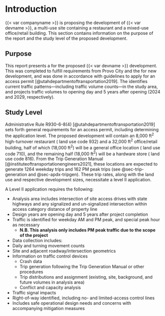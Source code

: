 # Introduction

{{< var companyname >}} is proposing the development of {{< var devname >}}, a multi-use site containing a restaurant and a mixed-use office/retail building. This section contains information on the purpose of the report and the study level of the proposed development.

## Purpose

This report presents a \acr{TIA} for the proposed {{< var devname >}} development. This \acr{TIA} was completed to fulfill requirements from Provo City and the \acr{UDOT} for new development, and was done in accordance with \acr{UDOT} guidelines to apply for an access permit [@utahdepartmentoftransportation2019]. The \acr{TIA} identifies current traffic patterns---including traffic volume counts---in the study area, and projects traffic volumes to opening day and 5 years after opening (2024 and 2029, respectively).

## Study Level {#sec-study-level}

\acr{UDOT} Administrative Rule R930-6-8(4) [@utahdepartmentoftransportation2019] sets forth general requirements for an access permit, including determining the application level. The proposed development will contain an 8,000 ft^2^ high-turnover restaurant (\acr{ITE} land use code 932) and a 32,000 ft^2^ office/retail building, half of which (18,000 ft^2^) will be a general office location (\acr{ITE} land use code 710), and the remaining half (18,000 ft^2^) will be a hardware store (\acr{ITE} land use code 816). From the \acr{ITE} Trip Generation Manual [@instituteoftransportationengineers2021], these locations are expected to generate 1264 weekday trips and 162 PM peak trips (see @sec-trip-generation and @sec-apdx-tripgen). These trip rates, along with the land use and respective development sizes, necessitate a level II application.

\newpage

A Level II application requires the following:

- Analysis area includes intersection of site access drives with state highways and any signalized and un-signalized intersection within access category distance of property line
- Design years are opening day and 5 years after project completion
- Traffic is identified for weekday AM and PM peak, and special peak hour as necessary
    - **N.B. This analysis only includes PM peak traffic due to the scope of the project**
- Data collection includes:
- Daily and turning movement counts
- Site and adjacent roadway/intersection geometrics
- Information on traffic control devices
    - Crash data
    - Trip generation following the \acr{ITE} Trip Generation Manual or other \acr{ITE} procedures
    - Trip distributions and assignment (existing, site, background, and future volumes in analysis area)
    - Conflict and capacity analysis
- Traffic signal impacts
- Right-of-way identified, including no- and limited-access control lines
- Includes safe operational design needs and concerns with accompanying mitigation measures
